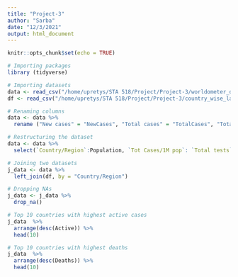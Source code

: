 ```yaml
---
title: "Project-3"
author: "Sarba"
date: "12/3/2021"
output: html_document
---
```


```r
knitr::opts_chunk$set(echo = TRUE)
```

```r
# Importing packages
library (tidyverse)
```


```r
# Importing datasets
data <- read_csv("/home/upretys/STA 518/Project/Project-3/worldometer_data.csv")
df <- read_csv("/home/upretys/STA 518/Project/Project-3/country_wise_latest.csv")
```
```r
# Renaming columns
data <- data %>%
  rename ("New cases" = "NewCases", "Total cases" = "TotalCases", "Total deaths" = "TotalDeaths", "New deaths" = "NewDeaths", "Total recovered" = "TotalRecovered", "New recovered" = "NewRecovered", "Active cases" = "ActiveCases", "Total tests" = "TotalTests")

```

```r
# Restructuring the dataset
data <- data %>%
  select(`Country/Region`:Population, `Tot Cases/1M pop`: `Total tests`)

```


```r
# Joining two datasets
j_data <- data %>%
  left_join(df, by = "Country/Region")
```

```r
# Dropping NAs
j_data <- j_data %>% 
  drop_na()
```


```r
# Top 10 countries with highest active cases
j_data  %>% 
  arrange(desc(Active)) %>% 
  head(10)
```

```r
# Top 10 countries with highest deaths
j_data  %>% 
  arrange(desc(Deaths)) %>% 
  head(10)
```


